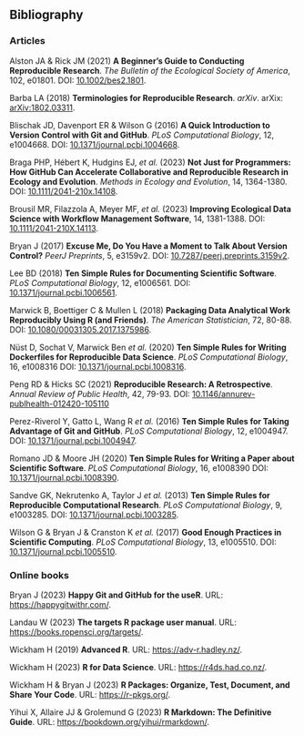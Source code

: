 ## Bibliography {.unnumbered}

### Articles

Alston JA & Rick JM (2021) **A Beginner's Guide to Conducting Reproducible Research**. _The Bulletin of the Ecological Society of America_, 102, e01801. DOI: [10.1002/bes2.1801](https://doi.org/10.1002/bes2.1801).

Barba LA (2018) **Terminologies for Reproducible Research**. _arXiv_. arXix: [ 	arXiv:1802.03311](https://arxiv.org/abs/1802.03311v1).

Blischak JD, Davenport ER & Wilson G (2016) **A Quick Introduction to Version Control with Git and GitHub**. _PLoS Computational Biology_, 12, e1004668. DOI: [10.1371/journal.pcbi.1004668](https://doi.org/10.1371/journal.pcbi.1004668).

Braga PHP, Hébert K, Hudgins EJ, _et al._ (2023) **Not Just for Programmers: How GitHub Can Accelerate Collaborative and Reproducible Research in Ecology and Evolution**. _Methods in Ecology and Evolution_, 14, 1364-1380. DOI: [10.1111/2041-210x.14108](https://doi.org/10.1111/2041-210x.14108).

Brousil MR, Filazzola A, Meyer MF, _et al._ (2023) **Improving Ecological Data Science with Workflow Management Software**, 14, 1381-1388. DOI: [10.1111/2041-210X.14113](https://doi.org/10.1111/2041-210X.14113).

Bryan J (2017) **Excuse Me, Do You Have a Moment to Talk About Version Control?** _PeerJ Preprints_, 5, e3159v2. DOI: [10.7287/peerj.preprints.3159v2](https://doi.org/10.7287/peerj.preprints.3159v2).


Lee BD (2018) **Ten Simple Rules for Documenting Scientific Software**. _PLoS Computational Biology_, 12, e1006561. DOI: [10.1371/journal.pcbi.1006561](https://doi.org/10.1371/journal.pcbi.1006561).

Marwick B, Boettiger C & Mullen L (2018) **Packaging Data Analytical Work Reproducibly Using R (and Friends)**. _The American Statistician_, 72, 80-88. DOI: [10.1080/00031305.2017.1375986](https://doi.org/10.1080/00031305.2017.1375986).

Nüst D, Sochat V, Marwick Ben _et al._ (2020) **Ten Simple Rules for Writing Dockerfiles for Reproducible Data Science**. _PLoS Computational Biology_, 16, e1008316 DOI: [10.1371/journal.pcbi.1008316](https://doi.org/10.1371/journal.pcbi.1008316).

Peng RD & Hicks SC (2021) **Reproducible Research: A Retrospective**. _Annual Review of Public Health_, 42, 79-93. DOI: [10.1146/annurev-publhealth-012420-105110](https://doi.org/10.1146/annurev-publhealth-012420-105110)

Perez-Riverol Y, Gatto L, Wang R _et al._ (2016) **Ten Simple Rules for Taking Advantage of Git and GitHub**. _PLoS Computational Biology_, 12, e1004947. DOI: [10.1371/journal.pcbi.1004947](https://doi.org/10.1371/journal.pcbi.1004947).

Romano JD & Moore JH (2020) **Ten Simple Rules for Writing a Paper about Scientific Software**. _PLoS Computational Biology_, 16, e1008390 DOI: [10.1371/journal.pcbi.1008390](https://doi.org/10.1371/journal.pcbi.1008390).

Sandve GK, Nekrutenko A, Taylor J _et al._ (2013) **Ten Simple Rules for Reproducible Computational Research**. _PLoS Computational Biology_, 9, e1003285. DOI: [10.1371/journal.pcbi.1003285](https://doi.org/10.1371/journal.pcbi.1003285).

Wilson G & Bryan J & Cranston K _et al._ (2017) **Good Enough Practices in Scientific Computing**. _PLoS Computational Biology_, 13, e1005510. DOI: [10.1371/journal.pcbi.1005510](https://doi.org/10.1371/journal.pcbi.1005510).




### Online books

Bryan J (2023) **Happy Git and GitHub for the useR**. URL: <https://happygitwithr.com/>.

Landau W (2023) **The targets R package user manual**. URL: <https://books.ropensci.org/targets/>.

Wickham H (2019) **Advanced R**. URL: <https://adv-r.hadley.nz/>.

Wickham H (2023) **R for Data Science**. URL: <https://r4ds.had.co.nz/>.

Wickham H & Bryan J (2023) **R Packages: Organize, Test, Document, and Share Your Code**. URL: <https://r-pkgs.org/>.

Yihui X, Allaire JJ & Grolemund G (2023) **R Markdown: The Definitive Guide**. URL: <https://bookdown.org/yihui/rmarkdown/>.

